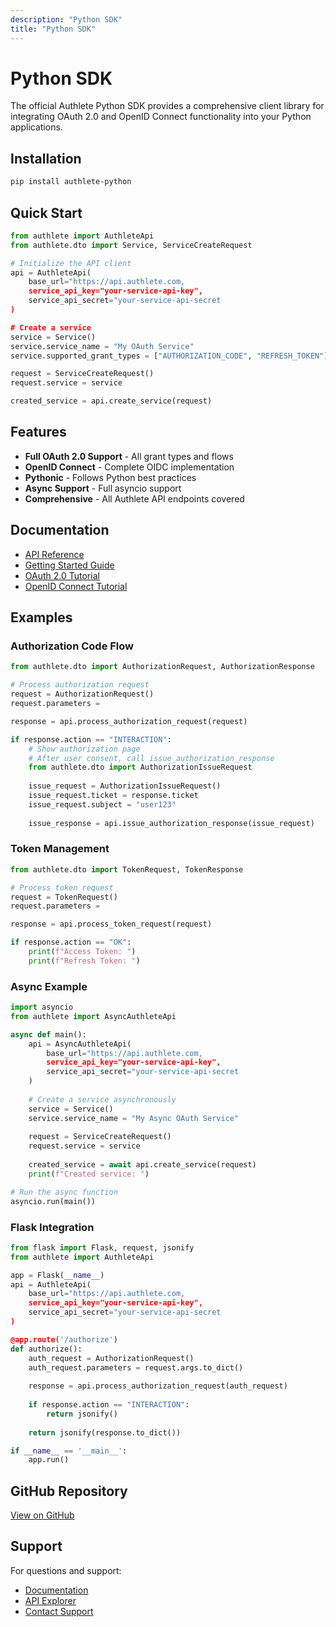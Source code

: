 ```yaml
---
description: "Python SDK"
title: "Python SDK"
---
```




# Python SDK

The official Authlete Python SDK provides a comprehensive client library for integrating OAuth 2.0 and OpenID Connect functionality into your Python applications.

## Installation

```bash
pip install authlete-python
```

## Quick Start

```python
from authlete import AuthleteApi
from authlete.dto import Service, ServiceCreateRequest

# Initialize the API client
api = AuthleteApi(
    base_url="https://api.authlete.com,
    service_api_key="your-service-api-key",
    service_api_secret="your-service-api-secret
)

# Create a service
service = Service()
service.service_name = "My OAuth Service"
service.supported_grant_types = ["AUTHORIZATION_CODE", "REFRESH_TOKEN"]

request = ServiceCreateRequest()
request.service = service

created_service = api.create_service(request)
```

## Features

- **Full OAuth 2.0 Support** - All grant types and flows
- **OpenID Connect** - Complete OIDC implementation
- **Pythonic** - Follows Python best practices
- **Async Support** - Full asyncio support
- **Comprehensive** - All Authlete API endpoints covered

## Documentation

- [API Reference](/api-reference)
- [Getting Started Guide](/getting-started)
- [OAuth 2.0 Tutorial](/tutorials/oauth-tutorial)
- [OpenID Connect Tutorial](/tutorials/oidc-tutorial)

## Examples

### Authorization Code Flow

```python
from authlete.dto import AuthorizationRequest, AuthorizationResponse

# Process authorization request
request = AuthorizationRequest()
request.parameters = 

response = api.process_authorization_request(request)

if response.action == "INTERACTION":
    # Show authorization page
    # After user consent, call issue_authorization_response
    from authlete.dto import AuthorizationIssueRequest
    
    issue_request = AuthorizationIssueRequest()
    issue_request.ticket = response.ticket
    issue_request.subject = "user123"
    
    issue_response = api.issue_authorization_response(issue_request)
```

### Token Management

```python
from authlete.dto import TokenRequest, TokenResponse

# Process token request
request = TokenRequest()
request.parameters = 

response = api.process_token_request(request)

if response.action == "OK":
    print(f"Access Token: ")
    print(f"Refresh Token: ")
```

### Async Example

```python
import asyncio
from authlete import AsyncAuthleteApi

async def main():
    api = AsyncAuthleteApi(
        base_url="https://api.authlete.com,
        service_api_key="your-service-api-key",
        service_api_secret="your-service-api-secret
    )
    
    # Create a service asynchronously
    service = Service()
    service.service_name = "My Async OAuth Service"
    
    request = ServiceCreateRequest()
    request.service = service
    
    created_service = await api.create_service(request)
    print(f"Created service: ")

# Run the async function
asyncio.run(main())
```

### Flask Integration

```python
from flask import Flask, request, jsonify
from authlete import AuthleteApi

app = Flask(__name__)
api = AuthleteApi(
    base_url="https://api.authlete.com,
    service_api_key="your-service-api-key",
    service_api_secret="your-service-api-secret
)

@app.route('/authorize')
def authorize():
    auth_request = AuthorizationRequest()
    auth_request.parameters = request.args.to_dict()
    
    response = api.process_authorization_request(auth_request)
    
    if response.action == "INTERACTION":
        return jsonify()
    
    return jsonify(response.to_dict())

if __name__ == '__main__':
    app.run()
```

## GitHub Repository

[View on GitHub](https://github.com/authlete/authlete-python)

## Support

For questions and support:
  - [Documentation](/reference/knowledge-base)
- [API Explorer](/tools/api-explorer)
- [Contact Support](https://www.authlete.com/contact/)
